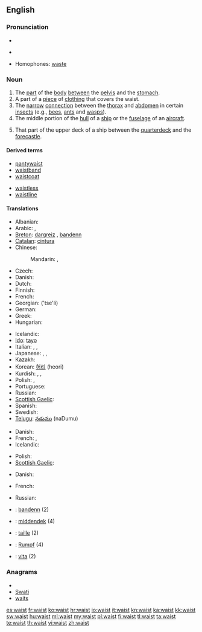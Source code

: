 {{wikipedia|dab=waist (disambiguation)|waist}}
==English==

===Pronunciation===
* {{IPA|/weɪst/}}
* {{audio|en-us-waist.ogg|Audio (US)}}
*: {{rhymes|eɪst}}
* Homophones: [[waste]]

===Noun===
{{en-noun}}

# The [[part]] of the [[body]] [[between]] the [[pelvis]] and the [[stomach]].
# A part of a [[piece]] of [[clothing]] that covers the waist.
# The [[narrow]] [[connection]] between the [[thorax]] and [[abdomen]] in certain [[insect]]s (e.g., [[bee]]s, [[ant]]s and [[wasp]]s).
# The middle portion of the [[hull]] of a [[ship]] or the [[fuselage]] of an [[aircraft]].
# {{nautical}} That part of the upper deck of a ship between the [[quarterdeck]] and the [[forecastle]].

====Derived terms====
{{rel-top|terms derived from waist}}
* [[pantywaist]]
* [[waistband]]
* [[waistcoat]]
{{rel-mid}}
* [[waistless]]
* [[waistline]]
{{rel-bottom}}

====Translations====
{{trans-top|part of the body between the pelvis and the stomach}}
* Albanian: {{t+|sq|bel|m|xs=Albanian}}
* Arabic: {{t|ar|خصر|m|tr=khaSr}},  {{t|ar|وسط|m|tr=wasaT}}
* [[Breton]]: [[dargreiz]] {{m}}, [[bandenn]] {{f}}
* [[Catalan]]: [[cintura]] {{f}}
* Chinese:
*: Mandarin: {{t-|cmn|腰|tr=yāo|sc=Hani}},  {{t|cmn|腰部|tr=yāobù|sc=Hani}}
* Czech: {{t+|cs|pas|m}}
* Danish: {{t-|da|talje|c}}
* Dutch: {{t+|nl|middel|n}}
* Finnish: {{t+|fi|vyötärö}}
* French: {{t+|fr|taille|f}}
* Georgian: {{t-|ka|წელი|sc=Geor|xs=Georgian}} ('tse'li)
* German: {{t+|de|Taille|f}}
* Greek: {{t+|el|μέση|f}}
* Hungarian: {{t+|hu|derék}}
{{trans-mid}}
* Icelandic: {{t|is|mitti|n}}
* [[Ido]]: [[tayo]]
* Italian: {{t+|it|vita|f}}, {{t-|it|cintura|f}}, {{t-|it|cintola|f}}
* Japanese: {{t|ja|胴のくびれ|tr=どうのくびれ, dō-no kubire}}, {{t|ja|腰部|tr=ようぶ, yōbu}},  {{t|ja|胴回り|tr=どうまわり, dōmawari}}
* Kazakh: {{t-|kk|бел|tr=bel|sc=Cyrl|xs=Kazakh}}
* Korean: [[허리]] (heori)
* Kurdish: {{t+|ku|navteng|f}}, {{t+|ku|newq|f}}, {{t+|ku|که‌مه‌ر|sc=ku-Arab}}
* Polish: {{t+|pl|talia|f}}, {{t+|pl|pas|m}}
* Portuguese: {{t+|pt|cintura|f}}
* Russian: {{t+|ru|талия|f|tr=tálija}}
* [[Scottish Gaelic]]: {{t-|gd|meadhan|m|xs=Scottish Gaelic}}
* Spanish: {{t+|es|cintura|f}}
* Swedish: {{t+|sv|midja}}
* [[Telugu]]: [[నడుము]] (naDumu)
{{trans-bottom}}

{{trans-top|a part of a piece of clothing that covers the waist}}
* Danish: {{t-|da|talje|c}}
* French: {{t+|fr|taille|f}}, {{t+|fr|ceinture|f}}
* Icelandic: {{t|is|mitti|n}}
{{trans-mid}}
* Polish: {{t+|pl|pas|m}}
* [[Scottish Gaelic]]: {{t-|gd|meadhan|m|xs=Scottish Gaelic}}
{{trans-bottom}}

{{trans-top|the narrow connection between the thorax and abdomen in certain insects}}
* Danish: {{t-|da|hvepsetalje|c}}
{{trans-mid}}
* French: {{t+|fr|taille|f}}
{{trans-bottom}}

{{trans-top|the middle portion of the hull of a ship or the fuselage of an aircraft}}
* Russian: {{t+|ru|шкафут|m}}
{{trans-mid}}
{{trans-bottom}}

{{checktrans-top}}
* {{ttbc|Breton}}: [[bandenn]] {{f}} (2)
* {{ttbc|Dutch}}: [[middendek]] {{n}} (4)
* {{ttbc|French}}: [[taille]] {{f}} (2)
* {{ttbc|German}}: [[Rumpf]] {{m}} (4)
* {{ttbc|Italian}}: [[vita#Italian|vita]] {{f}} (2)
{{checktrans-bottom}}

===Anagrams===
* {{alphagram|aistw}}
* [[Swati#English|Swati]]
* [[waits#English|waits]]

[[es:waist]]
[[fr:waist]]
[[ko:waist]]
[[hr:waist]]
[[io:waist]]
[[it:waist]]
[[kn:waist]]
[[ka:waist]]
[[kk:waist]]
[[sw:waist]]
[[hu:waist]]
[[ml:waist]]
[[my:waist]]
[[pl:waist]]
[[fi:waist]]
[[tl:waist]]
[[ta:waist]]
[[te:waist]]
[[th:waist]]
[[vi:waist]]
[[zh:waist]]